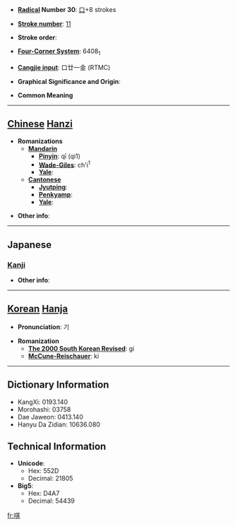 * '''[[Wiktionary:Chinese radical index| Radical]] Number 30''': [[Wiktionary:Chinese radical index 口|口]]+8 strokes

* '''[[Wiktionary:Chinese total strokes index|Stroke number]]''': [[Wiktionary:Chinese total strokes index 11|11]]

* '''Stroke order''': 

* '''[[Wiktionary:Chinese four corner index|Four-Corner System]]''': 6408<sub>1</sub>

* '''[[Wiktionary:Chinese Cangjie index|Cangjie input]]''': 口廿一金 (RTMC)

* '''Graphical Significance and Origin''': 

* '''Common Meaning'''

----

== [[Chinese]] [[Hanzi]] ==

* '''Romanizations'''
** '''[[Mandarin]]'''
*** '''[[Pinyin]]''': qī (qi1)
*** '''[[Wade-Giles]]''': ch'i<sup>1</sup>
*** '''[[Yale]]''': 
** '''[[Cantonese]]'''
*** '''[[Jyutping]]''':
*** '''[[Penkyamp]]''': 
*** '''[[Yale]]''': 

* '''Other info''': 

----

==Japanese==
===[[Kanji]]===
{{kanji|on readings=[[き]] (ki)
|kun readings=[[おろか]] (oroka), [[あざむく]] (azamuku)
}}

* '''Other info''':  

----

== [[Korean]] [[Hanja]] ==

* '''Pronunciation''': 기

* '''Romanization'''
** '''[[The 2000 South Korean Revised Romanization|The 2000 South Korean Revised]]''': gi
** '''[[McCune-Reischauer]]''': ki

----

== Dictionary Information ==

* KangXi: 0193.140
* Morohashi: 03758
* Dae Jaweon: 0413.140
* Hanyu Da Zidian: 10636.080

== Technical Information ==

* '''Unicode''':
** Hex: 552D
** Decimal: 21805
* '''Big5''':
** Hex: D4A7
** Decimal: 54439

[[fr:唭]]